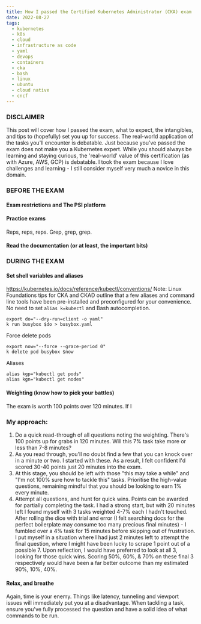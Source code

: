 ```yaml
---
title: How I passed the Certified Kubernetes Administrator (CKA) exam
date: 2022-08-27
tags:
  - kubernetes
  - k8s
  - cloud
  - infrastructure as code
  - yaml
  - devops
  - containers
  - cka
  - bash
  - linux
  - ubuntu
  - cloud native
  - cncf
---
```

### DISCLAIMER
This post will cover how I passed the exam, what to expect, the intangibles, and tips to (hopefully) set you up for success. The real-world application of the tasks you'll encounter is debatable. Just because you've passed the exam does not make you a Kubernetes expert. While you should always be learning and staying curious, the 'real-world' value of this certification (as with Azure, AWS, GCP) is debatable. I took the exam because I love challenges and learning - I still consider myself very much a novice in this domain.
### BEFORE THE EXAM  

#### Exam restrictions and The PSI platform

#### Practice exams
Reps, reps, reps. Grep, grep, grep.
#### Read the documentation (or at least, the important bits)

### DURING THE EXAM

#### Set shell variables and aliases
https://kubernetes.io/docs/reference/kubectl/conventions/
Note: Linux Foundations tips for CKA and CKAD outline that a few aliases and command line tools have been pre-installed and preconfigured for your convenience. No need to set ```alias k=kubectl``` and Bash autocompletion.
```
export do="--dry-run=client -o yaml"
k run busybox $do > busybox.yaml
```
Force delete pods
```
export now="--force --grace-period 0"
k delete pod busybox $now
```
Aliases
```
alias kgp="kubectl get pods"
alias kgn="kubectl get nodes"
```

#### Weighting (know how to pick your battles)
The exam is worth 100 points over 120 minutes. If I 
### My approach:
1. Do a quick read-through of all questions noting the weighting. There's 100 points up for grabs in 120 minutes. Will this 7% task take more or less than 7-8 minutes?
2. As you read through, you'll no doubt find a few that you can knock over in a minute or two. I started with these. As a result, I felt confident I'd scored 30-40 points just 20 minutes into the exam.
3. At this stage, you should be left with those "this may take a while" and "I'm not 100% sure how to tackle this"
 tasks. Prioritise the high-value questions, remaining mindful that you should be looking to earn 1% every minute. 
4. Attempt all questions, and hunt for quick wins. Points can be awarded for partially completing the task. I had a strong start, but with 20 minutes left I found myself with 3 tasks weighted 4-7% each I hadn't touched. After rolling the dice with trial and error (I felt searching docs for the perfect boilerplate may consume too many precious final minutes) - I fumbled over a 4% task for 15 minutes before skipping out of frustration. I put myself in a situation where I had just 2 minutes left to attempt the final question, where I might have been lucky to scrape 1 point out of a possible 7. Upon reflection, I would have preferred to look at all 3, looking for those quick wins. Scoring 50%, 60%, & 70% on these final 3 respectively would have been a far better outcome than my estimated 90%, 10%, 40%.   
#### Relax, and breathe
Again, time is your enemy. Things like latency, tunneling and viewport issues will immediately put you at a disadvantage. When tackling a task, ensure you've fully processed the question and have a solid idea of what commands to be run.

